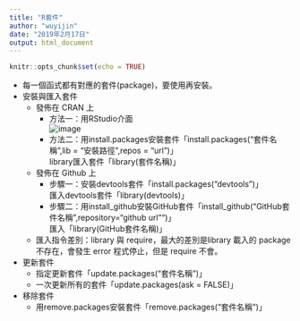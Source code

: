 ---
title: "R套件"
author: "wuyijin"
date: "2019年2月17日"
output: html_document
---

```{r setup, include=FALSE}
knitr::opts_chunk$set(echo = TRUE)
```
*   每一個函式都有對應的套件(package)，要使用再安裝。
*   安裝與匯入套件
    *   發佈在 CRAN 上
        *   方法一：用RStudio介面<br>![image](https://yijinwu1.github.io/R/images/rs8.png)
        *   方法二：用install.packages安裝套件「install.packages("套件名稱",lib = "安裝路徑",repos = "url")」<br>library匯入套件「library(套件名稱)」
    *   發佈在 Github 上
        *   步驟一：安裝devtools套件「install.packages("devtools")」<br>匯入devtools套件「library(devtools)」
        *   步驟二：用install_github安裝GitHub套件「install_github("GitHub套件名稱",repository="github url"")」<br>匯入「library(GitHub套件名稱)」
    *   匯入指令差別：library 與 require，最大的差別是library 載入的 package 不存在，會發生 error 程式停止，但是 require 不會。
*   更新套件
    *   指定更新套件「update.packages("套件名稱")」
    *   一次更新所有的套件「update.packages(ask = FALSE)」
*   移除套件  
    *   用remove.packages安裝套件「remove.packages("套件名稱")」
